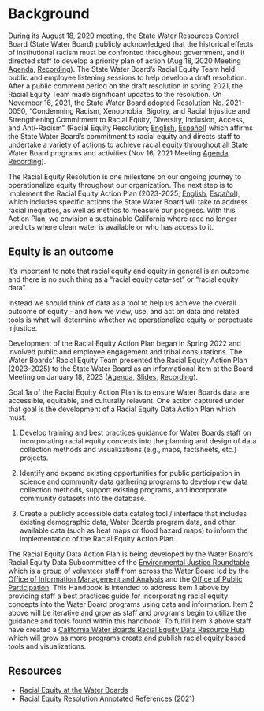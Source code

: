 # Background

During its August 18, 2020 meeting, the State Water Resources Control Board (State Water Board) publicly acknowledged that the historical effects of institutional racism must be confronted throughout government, and it directed staff to develop a priority plan of action (Aug 18, 2020 Meeting [Agenda](https://www.waterboards.ca.gov/board_info/agendas/2020/aug/081820_5.pdf), [Recording](https://www.youtube.com/live/s40gVJnTwL8?si=RhNgp8dprtBQWhtF&t=15886)). The State Water Board’s Racial Equity Team held public and employee listening sessions to help develop a draft resolution. After a public comment period on the draft resolution in spring 2021, the Racial Equity Team made significant updates to the resolution. On November 16, 2021, the State Water Board adopted Resolution No. 2021-0050, “Condemning Racism, Xenophobia, Bigotry, and Racial Injustice and Strengthening Commitment to Racial Equity, Diversity, Inclusion, Access, and Anti-Racism" (Racial Equity Resolution; [English](https://www.waterboards.ca.gov/board_decisions/adopted_orders/resolutions/2021/rs2021_0050.pdf), [Español](https://www.waterboards.ca.gov/board_decisions/adopted_orders/resolutions/2021/rs2021_0050_sp.pdf)) which affirms the State Water Board’s commitment to racial equity and directs staff to undertake a variety of actions to achieve racial equity throughout all State Water Board programs and activities (Nov 16, 2021 Meeting [Agenda](https://www.waterboards.ca.gov/board_info/agendas/2021/nov/111621_5.pdf), [Recording](https://www.youtube.com/live/CK1zde9xCvs?si=BUr-qAGlbzMY2zti&t=8721)).

The Racial Equity Resolution is one milestone on our ongoing journey to operationalize equity throughout our organization. The next step is to implement the Racial Equity Action Plan (2023-2025; [English](https://www.waterboards.ca.gov/racial_equity/docs/racial-equity-action-plan-final-en.pdf), [Español](https://www.waterboards.ca.gov/racial_equity/docs/racial-equity-action-plan-final-sp.pdf)), which includes specific actions the State Water Board will take to address racial inequities, as well as metrics to measure our progress. With this Action Plan, we envision a sustainable California where race no longer predicts where clean water is available or who has access to it. 

::: callout-note
## Equity is an outcome

It’s important to note that racial equity and equity in general is an outcome and there is no such thing as a "racial equity data-set" or "racial equity data".

Instead we should think of data as a tool to help us achieve the overall outcome of equity - and how we view, use, and act on data and related tools is what will determine whether we operationalize equity or perpetuate injustice.
:::

Development of the Racial Equity Action Plan began in Spring 2022 and involved public and employee engagement and tribal consultations. The Water Boards’ Racial Equity Team presented the Racial Equity Action Plan (2023-2025) to the State Water Board as an informational item at the Board Meeting on January 18, 2023 ([Agenda](https://www.waterboards.ca.gov/board_info/agendas/2023/jan/01_18-19_2023_agenda_links.pdf), [Slides](https://www.waterboards.ca.gov/racial_equity/docs/20230118-reap-presentation-english.pptx), [Recording](https://www.youtube.com/live/OsZWvHgCXpY?si=WOiiivZr-mhD6ZmR&t=9875)).

Goal 1a of the Racial Equity Action Plan is to ensure Water Boards data are accessible, equitable, and culturally relevant. One action captured under that goal is the development of a Racial Equity Data Action Plan which must: 

1.  Develop training and best practices guidance for Water Boards staff on incorporating racial equity concepts into the planning and design of data collection methods and visualizations (e.g., maps, factsheets, etc.) projects.

2.  Identify and expand existing opportunities for public participation in science and community data gathering programs to develop new data collection methods, support existing programs, and incorporate community datasets into the database. 

3.  Create a publicly accessible data catalog tool / interface that includes existing demographic data, Water Boards program data, and other available data (such as heat maps or flood hazard maps) to inform the implementation of the Racial Equity Action Plan.

The Racial Equity Data Action Plan is being developed by the Water Board’s Racial Equity Data Subcommittee of the [Environmental Justice Roundtable](https://cawaterboards.sharepoint.com/sites/WB-OPP-EJRoundtable "EJ Roundtable SharePoint site") which is a group of volunteer staff from across the Water Board led by the [Office of Information Management and Analysis](https://www.waterboards.ca.gov/resources/oima/) and the [Office of Public Participation](https://www.waterboards.ca.gov/about_us/public_participation/). This Handbook is intended to address Item 1 above by providing staff a best practices guide for incorporating racial equity concepts into the Water Board programs using data and information. Item 2 above will be iterative and grow as staff and programs begin to utilize the guidance and tools found within this handbook. To fulfill Item 3 above staff have created a [California Water Boards Racial Equity Data Resource Hub](https://gispublic.waterboards.ca.gov/portal/apps/experiencebuilder/template/?data_id=dataSource_14-0%3A10&id=b02e68db0fa7452aad0b08d3c65d4a93) which will grow as more programs create and publish racial equity based tools and visualizations.

## **Resources**

-   [Racial Equity at the Water Boards](https://www.waterboards.ca.gov/racial_equity/)
-   [Racial Equity Resolution Annotated References](https://www.waterboards.ca.gov/racial_equity/docs/Racial-Equity-Resolution-Annotated-References-2021.11.pdf) (2021)
